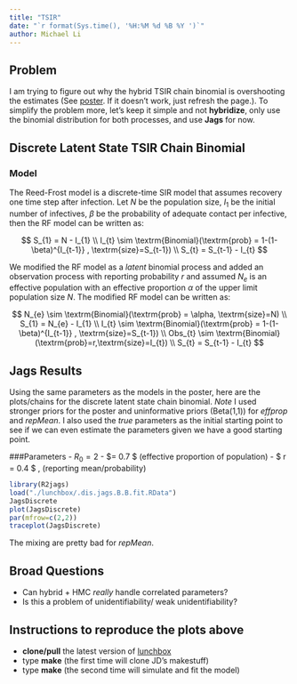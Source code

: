 ```yaml
---
title: "TSIR"
date: "`r format(Sys.time(), '%H:%M %d %B %Y ')`"
author: Michael Li
---
```


## Problem

I am trying to figure out why the hybrid TSIR chain binomial is overshooting the estimates (See [poster](https://github.com/wzmli/lunchbox/blob/master/EEID_Final_Mike.pdf). If it doesn't work, just refresh the page.). To simplify the problem more, let's keep it simple and not **hybridize**, only use the binomial distribution for both processes, and use **Jags** for now.


## Discrete Latent State TSIR Chain Binomial

### Model

The Reed-Frost model is a discrete-time SIR model that assumes recovery one time step after infection. Let $N$ be the population size, $I_{1}$ be the initial number of infectives, $\beta$ be the probability of adequate contact per infective, then the RF model can be written as:

$$
S_{1} = N - I_{1}
\\
I_{t} \sim \textrm{Binomial}(\textrm{prob} = 1-(1-\beta)^{I_{t-1}} , \textrm{size}=S_{t-1})
\\
S_{t} = S_{t-1} - I_{t}
$$

We modified the RF model as a _latent_ binomial process and added an observation process with reporting probability $r$ and assumed $N_{e}$ is an effective population with an effective proportion $\alpha$ of the upper limit population size _N_. The modified RF model can be written as:

$$
N_{e} \sim \textrm{Binomial}(\textrm{prob} = \alpha, \textrm{size}=N)
\\
S_{1} = N_{e} - I_{1}
\\
I_{t} \sim \textrm{Binomial}(\textrm{prob} = 1-(1-\beta)^{I_{t-1}} , \textrm{size}=S_{t-1})
\\
Obs_{t} \sim \textrm{Binomial}(\textrm{prob}=r,\textrm{size}=I_{t})
\\
S_{t} = S_{t-1} - I_{t}
$$

## Jags Results 
Using the same parameters as the models in the poster, here are the plots/chains for the discrete latent state chain binomial. _Note_ I used stronger priors for the poster and uninformative priors (Beta(1,1)) for _effprop_ and _repMean_. I also used the _true_ parameters as the initial starting point to see if we can even estimate the parameters given we have a good starting point.

###Parameters
- $R_{0} = 2$
- $\beta = 0.7 $ (effective proportion of population)
- $ r = 0.4 $ , (reporting mean/probability) 

```r
library(R2jags)
load("./lunchbox/.dis.jags.B.B.fit.RData")
JagsDiscrete
plot(JagsDiscrete)
par(mfrow=c(2,2))
traceplot(JagsDiscrete)
```

The mixing are pretty bad for $repMean$.

## Broad Questions
- Can hybrid + HMC _really_ handle correlated parameters?
- Is this a problem of unidentifiability/ weak unidentifiability?

## Instructions to reproduce the plots above
- **clone/pull** the latest version of [lunchbox](https://github.com/wzmli/lunchbox)
- type **make** (the first time will clone JD's makestuff)
- type **make** (the second time will simulate and fit the model)



